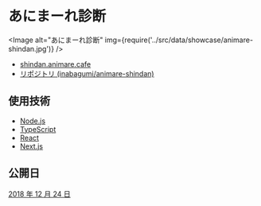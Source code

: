 
# あにまーれ診断

<Image
  alt="あにまーれ診断"
  img={require('../src/data/showcase/animare-shindan.jpg')}
/>

- [shindan.animare.cafe](https://shindan.animare.cafe/)
- [リポジトリ (inabagumi/animare-shindan)](https://github.com/inabagumi/animare-shindan)

## 使用技術

- [Node.js](https://nodejs.org/ja/)
- [TypeScript](https://www.typescriptlang.org/)
- [React](https://reactjs.org/)
- [Next.js](https://nextjs.org/)

## 公開日

[2018 年 12 月 24 日](https://twitter.com/ykzts/status/1076925017240231937)

